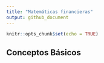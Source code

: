 ```yaml
---
title: "Matemáticas financieras"
output: github_document
---
```


```r
knitr::opts_chunk$set(echo = TRUE)
```

## Conceptos Básicos